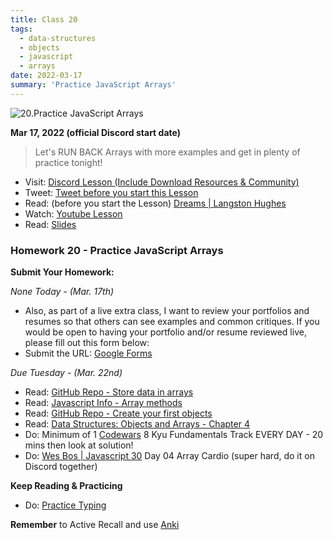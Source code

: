 ```yaml
---
title: Class 20
tags:
  - data-structures
  - objects
  - javascript
  - arrays
date: 2022-03-17
summary: 'Practice JavaScript Arrays'
---
```


![20.Practice JavaScript Arrays](https://cdn.hashnode.com/res/hashnode/image/upload/v1676635405634/QMrTolMua.png?auto=compress)

**Mar 17, 2022 (official Discord start date)**

> Let's RUN BACK Arrays with more examples and get in plenty of practice tonight!

- Visit: [Discord Lesson (Include Download Resources & Community)](https://discord.com/channels/735923219315425401/738891289071714388/954130228156981258)
- Tweet: [Tweet before you start this Lesson](https://twitter.com/leonnoel/status/1504571048875814918)
- Read: (before you start the Lesson) [Dreams | Langston Hughes](https://poets.org/poem/dreams)
- Watch: [Youtube Lesson](https://youtu.be/cL0qP6kM_1U)
- Read: [Slides](https://slides.com/leonnoel/100devs2-array-review-javascript-objects)

### Homework 20 - Practice JavaScript Arrays

**Submit Your Homework:**

_None Today - (Mar. 17th)_

- Also, as part of a live extra class, I want to review your portfolios and resumes so that others can see examples and common critiques. If you would be open to having your portfolio and/or resume reviewed live, please fill out this form below:
- Submit the URL: [Google Forms](https://forms.gle/VkbSwgnyRo6VkTFL8)

_Due Tuesday - (Mar. 22nd)_

- Read: [GitHub Repo - Store data in arrays](https://github.com/thejsway/thejsway/blob/master/manuscript/chapter07.md)
- Read: [Javascript Info - Array methods](https://javascript.info/array-methods)
- Read: [GitHub Repo - Create your first objects](https://github.com/thejsway/thejsway/blob/master/manuscript/chapter06.md)
- Read: [Data Structures: Objects and Arrays - Chapter 4](https://eloquentjavascript.net/04_data.html)
- Do: Minimum of 1 [Codewars](https://codewars.com/) 8 Kyu Fundamentals Track EVERY DAY - 20 mins then look at solution!
- Do: [Wes Bos | Javascript 30](https://javascript30.com/) Day 04 Array Cardio (super hard, do it on Discord together)

**Keep Reading & Practicing**

- Do: [Practice Typing](https://www.keybr.com/)

**Remember** to Active Recall and use [Anki](https://apps.ankiweb.net/)
